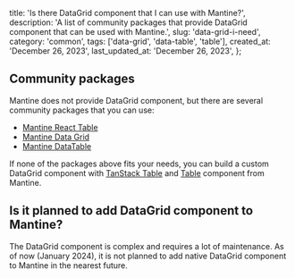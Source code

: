 
  title: 'Is there DataGrid component that I can use with Mantine?',
  description:
    'A list of community packages that provide DataGrid component that can be used with Mantine.',
  slug: 'data-grid-i-need',
  category: 'common',
  tags: ['data-grid', 'data-table', 'table'],
  created_at: 'December 26, 2023',
  last_updated_at: 'December 26, 2023',
};


## Community packages

Mantine does not provide DataGrid component, but there are several community packages that you can use:

- [Mantine React Table](https://www.mantine-react-table.com/#)
- [Mantine Data Grid](https://kuechlin.github.io/mantine-data-grid/#/)
- [Mantine DataTable](https://icflorescu.github.io/mantine-datatable/)

If none of the packages above fits your needs, you can build a custom
DataGrid component with [TanStack Table](https://tanstack.com/table/)
and [Table](https://mantine.dev/code/table/) component from Mantine.

## Is it planned to add DataGrid component to Mantine?

The DataGrid component is complex and requires a lot of maintenance.
As of now (January 2024), it is not planned to add native DataGrid component
to Mantine in the nearest future.
